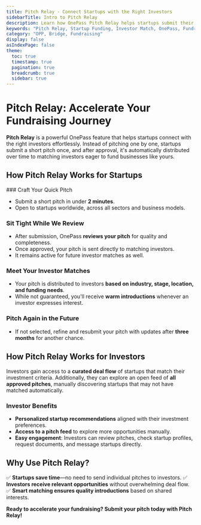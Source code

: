 ```yaml
---
title: Pitch Relay - Connect Startups with the Right Investors
sidebarTitle: Intro to Pitch Relay
description: Learn how OnePass Pitch Relay helps startups submit their pitch once and reach the right investors over time.
keywords: "Pitch Relay, Startup Funding, Investor Match, OnePass, Fundraising"
category: "OPP, Bridge, Fundraising"
display: false
asIndexPage: false
theme:
  toc: true
  timestamp: true
  pagination: true
  breadcrumb: true
  sidebar: true
---
```


# Pitch Relay: Accelerate Your Fundraising Journey

**Pitch Relay** is a powerful OnePass feature that helps startups connect with the right investors effortlessly. Instead of pitching one by one, startups submit a short pitch once, and after approval, it's automatically distributed over time to matching investors eager to fund businesses like yours.

## How Pitch Relay Works for Startups

<Steps>
### Craft Your Quick Pitch

- Submit a short pitch in under **2 minutes**.
- Open to startups worldwide, across all sectors and business models.

### Sit Tight While We Review

- After submission, OnePass **reviews your pitch** for quality and completeness.
- Once approved, your pitch is sent directly to matching investors.
- It remains active for future investor matches as well.

### Meet Your Investor Matches

- Your pitch is distributed to investors **based on industry, stage, location, and funding needs**.
- While not guaranteed, you'll receive **warm introductions** whenever an investor expresses interest.

### Pitch Again in the Future

- If not selected, refine and resubmit your pitch with updates after **three months** for another chance.
</Steps>

## How Pitch Relay Works for Investors

Investors gain access to a **curated deal flow** of startups that match their investment criteria. Additionally, they can explore an open feed of **all approved pitches**, manually discovering startups that may not have matched automatically.

### Investor Benefits

- **Personalized startup recommendations** aligned with their investment preferences.
- **Access to a pitch feed** to explore more opportunities manually.
- **Easy engagement**: Investors can review pitches, check startup profiles, request documents, and message startups directly.

## Why Use Pitch Relay?

✅ **Startups save time**—no need to send individual pitches to investors.
✅ **Investors receive relevant opportunities** without overwhelming deal flow.
✅ **Smart matching ensures quality introductions** based on shared interests.

**Ready to accelerate your fundraising? Submit your pitch today with Pitch Relay!**
